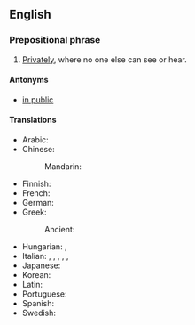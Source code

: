 ==English==

===Prepositional phrase===
{{en-PP}}

# [[privately|Privately]], where no one else can see or hear.

====Antonyms====
* [[in public]]

====Translations====
{{trans-top|privately}}
* Arabic: {{t|ar|بِخَصُوصِيَّة}}
* Chinese:
*: Mandarin: {{t+|cmn|私下|tr=sīxià}}
* Finnish: {{t+|fi|yksityisesti}}
* French: {{t+|fr|en privé}}
* German: {{t+|de|unter vier Augen}}
* Greek:
*: Ancient: {{t|grc|[[κατά|κατ']] [[ἴδιος|ἰδίαν]]}}
{{trans-mid}}
* Hungarian: {{t+|hu|bizalmasan}}, {{t+|hu|négyszemközt}}
* Italian: {{t|it|in privato}}, {{t+|it|privatamente}}, {{t|it|fra noi}}, {{t|it|in confidenza}}, {{t+|it|inter nos}}, {{t|it|a quattr'occhi}}
* Japanese: {{t|ja|非公式に|tr=hikōshiki ni|sc=Jpan}}
* Korean: {{t|ko|은밀히|sc=Kore}}
* Latin: {{t|la|prīvātim}}
* Portuguese: {{t|pt|em privado}}
* Spanish: {{t|es|en privado}}
* Swedish: {{t+|sv|i enrum}}
{{trans-bottom}}